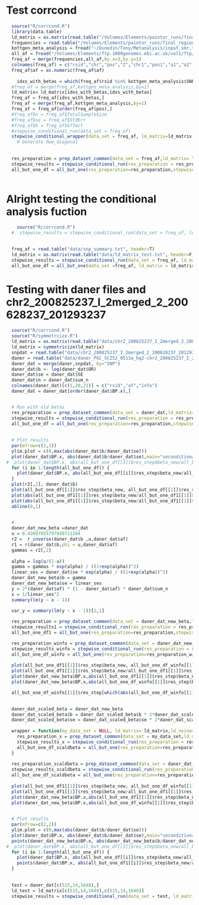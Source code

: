# Test corrcond

```r
  source("R/corrcond.R")
  library(data.table)
  ld_matrix = as.matrix(read.table("/Volumes/Elements/paintor_runs/final_regions/11_5:72375077-72506696.LD.EUR.old", header=F))
  frequencies = read.table("/Volumes/Elements/paintor_runs/final_regions/11_5:72375077-72506696.EUR", header=F)
  kottgen_meta_analysis = fread("~/Dunedin/Tony/Metanalysis/input_smr.txt", header=T)
  all_af = fread("/Volumes/Elements/ftp.1000genomes.ebi.ac.uk/vol1/ftp/release/20130502/all_af.txt", header=F)
  freq_af = merge(frequencies,all_af,by.x=3,by.y=1)
  colnames(freq_af) = c("rsid","chr","pos","Z","chr1","pos1","a1","a2","pop1","af")
  freq_af$af = as.numeric(freq_af$af)
  
    idxs_with_betas = which(freq_af$rsid %in% kottgen_meta_analysis$SNP)
  #freq_af = merge(freq_af,kottgen_meta_analysis,by=1)
  ld_matrix= ld_matrix[idxs_with_betas,idxs_with_betas]
  freq_af = freq_af[idxs_with_betas,]
  freq_af = merge(freq_af,kottgen_meta_analysis,by=1)
  freq_af = freq_af[order(freq_af$pos),]
  #freq_af$n = freq_af$TotalSampleSize
  #freq_af$se = freq_af$StdErr
  #freq_af$b = freq_af$Effect
  #stepwise_conditional_run(data_set = freq_af)
  stepwise_conditional_wrapper(data_set = freq_af, ld_matrix=ld_matrix,p_value_threshold = 1e-3,var_y = 1.6421, ld_noise=0.1)
    # Generate hwe_diagonal
  
  
  res_preparation = prep_dataset_common(data_set = freq_af,ld_matrix= ld_matrix,ld_noise=0.1)
  stepwise_results = stepwise_conditional_run(res_preparation = res_preparation,p_value_threshold = 1e-3,var_y = 1.6421)
  all_but_one_df = all_but_one(res_preparation=res_preparation,stepwise_results = stepwise_results ,var_y=1.6421)
  

```

# Alright testing the conditional analysis fuction

```r
    source("R/corrcond.R")
  #  stepwise_results = stepwise_conditional_run(data_set = freq_af, ld_matrix=ld_matrix,p_value_threshold = 0.0001)
    
```

```r
  freq_af = read.table("data/snp_summary.txt", header=T)
  ld_matrix = as.matrix(read.table("data/ld_matrix_test.txt", header=F))
  stepwise_results = stepwise_conditional_run(data_set = freq_af, ld_matrix=ld_matrix,p_value_threshold = 1e-4,var_y = 1.6421)
  all_but_one_df = all_but_one(data_set =freq_af, ld_matrix = ld_matrix,stepwise_results = stepwise_results ,var_y=1.6421)

```




# Testing with daner files and chr2_200825237_I_2merged_2_200628237_201293237
```r
  source("R/corrcond.R")
  source("R/symmetrcize.R")
  ld_matrix = as.matrix(read.table("data/chr2_200825237_I_2merged_2_200628237_201293237.ld", header=F))
  ld_matrix = symmetricize(ld_matrix)
  snpdat = read.table("data/chr2_200825237_I_2merged_2_200628237_201293237.ld.snpdat", header=T)
  daner = read.table("data/daner_PGC_SCZ52_0513a_hq2-chr2_200825237_I_2merged_2_200628237_201293237.txt", header=T)
  daner_dat = merge(daner,snpdat, by="SNP")
  daner_dat$b <- log(daner_dat$OR)
  daner_dat$se = daner_dat$SE
  daner_dat$n = daner_dat$sum_n
  colnames(daner_dat)[c(1,20,21)] = c("rsid","af","info")
  daner_dat = daner_dat[order(daner_dat$BP.x),]


  # Run with old betas
  res_preparation = prep_dataset_common(data_set = daner_dat,ld_matrix= ld_matrix,ld_noise=0, var_y = 3.7288262)
  stepwise_results = stepwise_conditional_run(res_preparation = res_preparation,p_value_threshold = 1e-4)
  all_but_one_df = all_but_one(res_preparation=res_preparation,stepwise_results = stepwise_results)
  
  
  # Plot results
  par(mfrow=c(2,2))
  ylim.plot = c(0,max(abs(daner_dat$b/daner_dat$se)))
  plot(daner_dat$BP.x, abs(daner_dat$b/daner_dat$se),main="unconditional", ylim=ylim.plot)
#  plot(daner_dat$BP.x, abs(all_but_one_df[[3]]$res_step$beta_new/all_but_one_df[[3]]$res_step$se_new),main=all_but_one_df[[3]]$main_hit)
  for (i in 1:length(all_but_one_df)) {
    plot(daner_dat$BP.x, abs(all_but_one_df[[i]]$res_step$beta_new/all_but_one_df[[i]]$res_step$se_new),main=all_but_one_df[[i]]$main_hit, ylim=ylim.plot)
  }
  plot(r2[,2], daner_dat$b)
  plot(all_but_one_df[[1]]$res_step$beta_new, all_but_one_df[[1]]$res_step$beta_new-all_but_one_df1[[1]]$res_step$beta_new)
  plot(abs(all_but_one_df1[[1]]$res_step$beta_new/all_but_one_df1[[1]]$res_step$se_new), abs(all_but_one_df[[1]]$res_step$beta_new/all_but_one_df[[1]]$res_step$se_new- all_but_one_df1[[1]]$res_step$beta_new/all_but_one_df1[[1]]$res_step$se_new),main=all_but_one_df[[1]]$main_hit)
  plot(abs(all_but_one_df1[[1]]$res_step$beta_new/all_but_one_df1[[1]]$res_step$se_new), abs(all_but_one_df[[1]]$res_step$beta_new/all_but_one_df[[1]]$res_step$se_new),main=all_but_one_df[[1]]$main_hit)
  abline(0,1)

  
  #
  daner_dat_new_beta =daner_dat
  u = 0.43097855797849721204
  r2 =  r_inverse(daner_dat$b ,u,daner_dat$af)
  r1 = r(daner_dat$b,phi = u,daner_dat$af)
  gammas = r2[,2]
  
  alpha = log(u/(1-u))
  gamma = gammas * exp(alpha) / ((1+exp(alpha))^2)
  linear_ses = daner_dat$se * exp(alpha) / ((1+exp(alpha))^2)
  daner_dat_new_beta$b = gamma
  daner_dat_new_beta$se = linear_ses
  y = 2*(daner_dat$af) * (1 - daner_dat$af) * daner_dat$sum_n
  x = 1/linear_ses^2
  summary(lm(y ~ x - 1))

  var_y = summary(lm(y ~ x - 1))[2,1]
  
  res_preparation = prep_dataset_common(data_set = daner_dat_new_beta,ld_matrix= ld_matrix,ld_noise=0, var_y = 0.2184498)
  stepwise_results1 = stepwise_conditional_run(res_preparation = res_preparation,p_value_threshold = 1e-4)
  all_but_one_df1 = all_but_one(res_preparation=res_preparation,stepwise_results = stepwise_results)

  res_preparation_winfo = prep_dataset_common(data_set = daner_dat_new_beta,ld_matrix= ld_matrix,ld_noise=0, var_y = 0.2184498)
  stepwise_results_winfo = stepwise_conditional_run(res_preparation = res_preparation_winfo,p_value_threshold = 1e-4)
  all_but_one_df_winfo = all_but_one(res_preparation=res_preparation_winfo,stepwise_results = stepwise_results_winfo)
  
  plot(all_but_one_df1[[1]]$res_step$beta_new, all_but_one_df_winfo[[1]]$res_step$beta_new)
  plot(all_but_one_df1[[1]]$res_step$beta_new/all_but_one_df1[[1]]$res_step$se_new, all_but_one_df_winfo[[1]]$res_step$beta_new/all_but_one_df_winfo[[1]]$res_step$se_new)
  plot(daner_dat_new_beta$BP.x,abs(all_but_one_df1[[1]]$res_step$beta_new/all_but_one_df1[[1]]$res_step$se_new))
  plot(daner_dat_new_beta$BP.x,abs(all_but_one_df_winfo[[1]]$res_step$beta_new/all_but_one_df_winfo[[1]]$res_step$se_new))

  all_but_one_df_winfo[[1]]$res_step[which(abs(all_but_one_df_winfo[[1]]$res_step$beta_new/all_but_one_df_winfo[[1]]$res_step$se_new)>3),]
  

  daner_dat_scaled_beta = daner_dat_new_beta
  daner_dat_scaled_beta$b = daner_dat_scaled_beta$b * 2*daner_dat_scaled_beta$af*(1-daner_dat_scaled_beta$af)*daner_dat_scaled_beta$info
  daner_dat_scaled_beta$se = daner_dat_scaled_beta$se * 2*daner_dat_scaled_beta$af*(1-daner_dat_scaled_beta$af)*daner_dat_scaled_beta$info
  
  wrapper = function(my_data_set = NULL, ld_matrix= ld_matrix,ld_noise=0, var_y = 0.2184498,p_value_threshold = 1e-4) {
    res_preparation_x = prep_dataset_common(data_set = my_data_set,ld_matrix= ld_matrix,ld_noise=ld_noise, var_y = var_y)
    stepwise_results_x = stepwise_conditional_run(res_preparation = res_preparation_x,p_value_threshold = p_value_threshold)
    all_but_one_df_scaldbeta = all_but_one(res_preparation=res_preparation_x,stepwise_results = stepwise_results_x)
  }
  
  res_preparation_scaldbeta = prep_dataset_common(data_set = daner_dat_new_beta,ld_matrix= ld_matrix,ld_noise=0, var_y = 0.2184498)
  stepwise_results_scaldbeta = stepwise_conditional_run(res_preparation = res_preparation_winfo,p_value_threshold = 1e-4)
  all_but_one_df_scaldbeta = all_but_one(res_preparation=res_preparationscaldbeta,stepwise_results = stepwise_results_winfo)
  
  plot(all_but_one_df1[[1]]$res_step$beta_new, all_but_one_df_winfo[[1]]$res_step$beta_new)
  plot(all_but_one_df1[[1]]$res_step$beta_new/all_but_one_df1[[1]]$res_step$se_new, all_but_one_df_winfo[[1]]$res_step$beta_new/all_but_one_df_winfo[[1]]$res_step$se_new)
  plot(daner_dat_new_beta$BP.x,abs(all_but_one_df1[[1]]$res_step$beta_new/all_but_one_df1[[1]]$res_step$se_new))
  plot(daner_dat_new_beta$BP.x,abs(all_but_one_df_winfo[[1]]$res_step$beta_new/all_but_one_df_winfo[[1]]$res_step$se_new))

  
  # Plot results
  par(mfrow=c(2,2))
  ylim.plot = c(0,max(abs(daner_dat$b/daner_dat$se)))
  plot(daner_dat$BP.x, abs(daner_dat$b/daner_dat$se),main="unconditional", ylim=ylim.plot)
  points(daner_dat_new_beta$BP.x, abs(daner_dat_new_beta$b/daner_dat_new_beta$se), pch="x")
#  plot(daner_dat$BP.x, abs(all_but_one_df[[3]]$res_step$beta_new/all_but_one_df[[3]]$res_step$se_new),main=all_but_one_df[[3]]$main_hit)
  for (i in 1:length(all_but_one_df)) {
    plot(daner_dat$BP.x, abs(all_but_one_df[[i]]$res_step$beta_new/all_but_one_df[[i]]$res_step$se_new),main=all_but_one_df[[i]]$main_hit, ylim=ylim.plot)
    points(daner_dat$BP.x, abs(all_but_one_df1[[i]]$res_step$beta_new/all_but_one_df1[[i]]$res_step$se_new),pch="x")
  }
  
  
  test = daner_dat[c(515,14,1648),]
  ld_test = ld_matrix[c(515,14,1648),c(515,14,1648)]
  stepwise_results = stepwise_conditional_run(data_set = test, ld_matrix = ld_test, p_value_threshold = 1e-4,  var_y = 3.7288262)  
  
```





